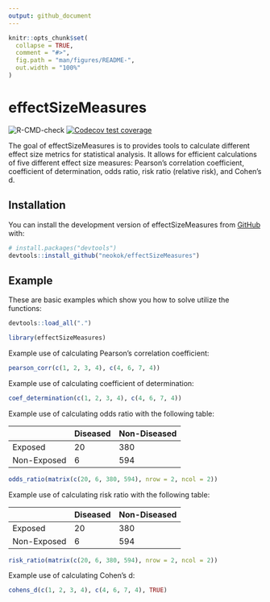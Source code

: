 ```yaml
---
output: github_document
---
```


<!-- README.md is generated from README.Rmd. Please edit that file -->

```r
knitr::opts_chunk$set(
  collapse = TRUE,
  comment = "#>",
  fig.path = "man/figures/README-",
  out.width = "100%"
)
```

# effectSizeMeasures

<!-- badges: start -->
![R-CMD-check](https://github.com/neokok/effectSizeMeasures/actions/workflows/R-CMD-check.yaml/badge.svg)
[![Codecov test coverage](https://codecov.io/gh/neokok/effectSizeMeasures/graph/badge.svg)](https://app.codecov.io/gh/neokok/effectSizeMeasures)

<!-- badges: end -->

The goal of effectSizeMeasures is to provides tools to calculate different effect size metrics for statistical analysis. It allows for efficient calculations of five different effect size measures: Pearson's correlation coefficient, coefficient of determination, odds ratio, risk ratio (relative risk), and Cohen's d. 

## Installation

You can install the development version of effectSizeMeasures from [GitHub](https://github.com/) with:

``` r
# install.packages("devtools")
devtools::install_github("neokok/effectSizeMeasures")
```

## Example

These are basic examples which show you how to solve utilize the functions:
```r
devtools::load_all(".")
```

```r
library(effectSizeMeasures)
```

Example use of calculating Pearson's correlation coefficient:
```r
pearson_corr(c(1, 2, 3, 4), c(4, 6, 7, 4))
```

Example use of calculating coefficient of determination:
```r
coef_determination(c(1, 2, 3, 4), c(4, 6, 7, 4))
```

Example use of calculating odds ratio with the following table:

|         | Diseased | Non-Diseased |
|---------|----------|--------------|
| Exposed  | 20          | 380          |
| Non-Exposed | 6          | 594          |

```r
odds_ratio(matrix(c(20, 6, 380, 594), nrow = 2, ncol = 2))
```

Example use of calculating risk ratio with the following table:

|         | Diseased | Non-Diseased |
|---------|----------|--------------|
| Exposed  | 20          | 380          |
| Non-Exposed | 6          | 594          |

```r
risk_ratio(matrix(c(20, 6, 380, 594), nrow = 2, ncol = 2))
```

Example use of calculating Cohen's d:
```r
cohens_d(c(1, 2, 3, 4), c(4, 6, 7, 4), TRUE)
```
